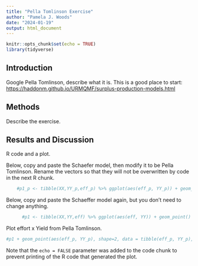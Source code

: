```yaml
---
title: "Pella Tomlinson Exercise"
author: "Pamela J. Woods"
date: "2024-01-19"
output: html_document
---
```


```r
knitr::opts_chunk$set(echo = TRUE)
library(tidyverse)
```

## Introduction

Google Pella Tomlinson, describe what it is. This is a good place to start: <https://haddonm.github.io/URMQMF/surplus-production-models.html>

## Methods

Describe the exercise.

## Results and Discussion

R code and a plot.

Below, copy and paste the Schaefer model, then modify it to be Pella Tomlinson. Rename the vectors so that they will not be overwritten by code in the next R chunk.

```r
    #p1_p <- tibble(XX,YY_p,eff_p) %>% ggplot(aes(eff_p, YY_p)) + geom_point() + ylab("Yield") + xlab( "Effort")
```

Below, copy and paste the Schaeffer model again, but you don't need to change anything.

```r
  
      #p1 <- tibble(XX,YY,eff) %>% ggplot(aes(eff, YY)) + geom_point() + ylab("Yield") + xlab( "Effort")
```

Plot effort x Yield from Pella Tomlinson.

```r
#p1 + geom_point(aes(eff_p, YY_p), shape=2, data = tibble(eff_p, YY_p), color = 'red' )
```

Note that the `echo = FALSE` parameter was added to the code chunk to prevent printing of the R code that generated the plot.
